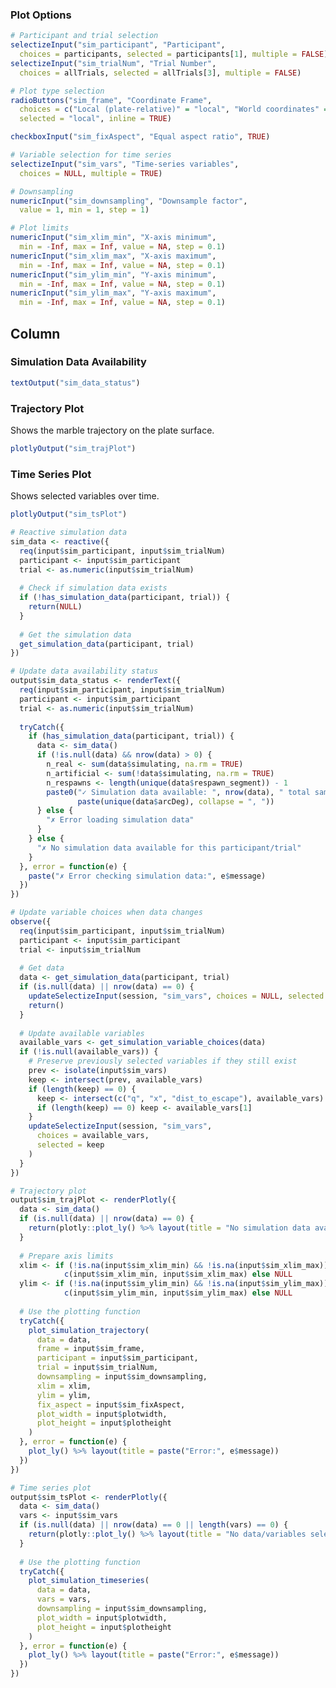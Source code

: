 ### Plot Options
```r
# Participant and trial selection
selectizeInput("sim_participant", "Participant",
  choices = participants, selected = participants[1], multiple = FALSE)
selectizeInput("sim_trialNum", "Trial Number",
  choices = allTrials, selected = allTrials[3], multiple = FALSE)

# Plot type selection
radioButtons("sim_frame", "Coordinate Frame",
  choices = c("Local (plate-relative)" = "local", "World coordinates" = "world"),
  selected = "local", inline = TRUE)

checkboxInput("sim_fixAspect", "Equal aspect ratio", TRUE)

# Variable selection for time series
selectizeInput("sim_vars", "Time-series variables",
  choices = NULL, multiple = TRUE)

# Downsampling
numericInput("sim_downsampling", "Downsample factor", 
  value = 1, min = 1, step = 1)

# Plot limits
numericInput("sim_xlim_min", "X-axis minimum",
  min = -Inf, max = Inf, value = NA, step = 0.1)
numericInput("sim_xlim_max", "X-axis maximum",
  min = -Inf, max = Inf, value = NA, step = 0.1)
numericInput("sim_ylim_min", "Y-axis minimum",
  min = -Inf, max = Inf, value = NA, step = 0.1)
numericInput("sim_ylim_max", "Y-axis maximum",
  min = -Inf, max = Inf, value = NA, step = 0.1)
```

Column
--------------------------------------------

### Simulation Data Availability
```r
textOutput("sim_data_status")
```

### Trajectory Plot {data-height=600}
Shows the marble trajectory on the plate surface.
```r
plotlyOutput("sim_trajPlot")
```

### Time Series Plot {data-height=600}
Shows selected variables over time.
```r
plotlyOutput("sim_tsPlot")
```

```r
# Reactive simulation data
sim_data <- reactive({
  req(input$sim_participant, input$sim_trialNum)
  participant <- input$sim_participant
  trial <- as.numeric(input$sim_trialNum)
  
  # Check if simulation data exists
  if (!has_simulation_data(participant, trial)) {
    return(NULL)
  }
  
  # Get the simulation data
  get_simulation_data(participant, trial)
})

# Update data availability status
output$sim_data_status <- renderText({
  req(input$sim_participant, input$sim_trialNum)
  participant <- input$sim_participant
  trial <- as.numeric(input$sim_trialNum)
  
  tryCatch({
    if (has_simulation_data(participant, trial)) {
      data <- sim_data()
      if (!is.null(data) && nrow(data) > 0) {
        n_real <- sum(data$simulating, na.rm = TRUE)
        n_artificial <- sum(!data$simulating, na.rm = TRUE)
        n_respawns <- length(unique(data$respawn_segment)) - 1
        paste0("✓ Simulation data available: ", nrow(data), " total samples (", n_real, " on plate, ", n_artificial, " artificial, ", n_respawns, " respawns), arcDeg = ", 
               paste(unique(data$arcDeg), collapse = ", "))
      } else {
        "✗ Error loading simulation data"
      }
    } else {
      "✗ No simulation data available for this participant/trial"
    }
  }, error = function(e) {
    paste("✗ Error checking simulation data:", e$message)
  })
})

# Update variable choices when data changes
observe({
  req(input$sim_participant, input$sim_trialNum)
  participant <- input$sim_participant
  trial <- input$sim_trialNum
  
  # Get data
  data <- get_simulation_data(participant, trial)
  if (is.null(data) || nrow(data) == 0) {
    updateSelectizeInput(session, "sim_vars", choices = NULL, selected = NULL)
    return()
  }
  
  # Update available variables
  available_vars <- get_simulation_variable_choices(data)
  if (!is.null(available_vars)) {
    # Preserve previously selected variables if they still exist
    prev <- isolate(input$sim_vars)
    keep <- intersect(prev, available_vars)
    if (length(keep) == 0) {
      keep <- intersect(c("q", "x", "dist_to_escape"), available_vars)
      if (length(keep) == 0) keep <- available_vars[1]
    }
    updateSelectizeInput(session, "sim_vars",
      choices = available_vars,
      selected = keep
    )
  }
})

# Trajectory plot
output$sim_trajPlot <- renderPlotly({
  data <- sim_data()
  if (is.null(data) || nrow(data) == 0) {
    return(plotly::plot_ly() %>% layout(title = "No simulation data available for this trial"))
  }
  
  # Prepare axis limits
  xlim <- if (!is.na(input$sim_xlim_min) && !is.na(input$sim_xlim_max)) 
            c(input$sim_xlim_min, input$sim_xlim_max) else NULL
  ylim <- if (!is.na(input$sim_ylim_min) && !is.na(input$sim_ylim_max)) 
            c(input$sim_ylim_min, input$sim_ylim_max) else NULL
  
  # Use the plotting function
  tryCatch({
    plot_simulation_trajectory(
      data = data,
      frame = input$sim_frame,
      participant = input$sim_participant,
      trial = input$sim_trialNum,
      downsampling = input$sim_downsampling,
      xlim = xlim,
      ylim = ylim,
      fix_aspect = input$sim_fixAspect,
      plot_width = input$plotwidth,
      plot_height = input$plotheight
    )
  }, error = function(e) {
    plot_ly() %>% layout(title = paste("Error:", e$message))
  })
})

# Time series plot
output$sim_tsPlot <- renderPlotly({
  data <- sim_data()
  vars <- input$sim_vars
  if (is.null(data) || nrow(data) == 0 || length(vars) == 0) {
    return(plotly::plot_ly() %>% layout(title = "No data/variables selected"))
  }
  
  # Use the plotting function
  tryCatch({
    plot_simulation_timeseries(
      data = data,
      vars = vars,
      downsampling = input$sim_downsampling,
      plot_width = input$plotwidth,
      plot_height = input$plotheight
    )
  }, error = function(e) {
    plot_ly() %>% layout(title = paste("Error:", e$message))
  })
})
```